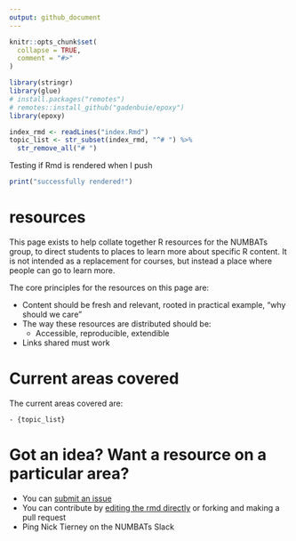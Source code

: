 ```yaml
---
output: github_document
---
```


<!-- README.md is generated from README.Rmd. Please edit that file -->

```r
knitr::opts_chunk$set(
  collapse = TRUE,
  comment = "#>"
)
```

```r
library(stringr)
library(glue)
# install.packages("remotes")
# remotes::install_github("gadenbuie/epoxy")
library(epoxy)
```

```r
index_rmd <- readLines("index.Rmd")
topic_list <- str_subset(index_rmd, "^# ") %>% 
  str_remove_all("# ")
```

Testing if Rmd is rendered when I push

```r
print("successfully rendered!")
```


# resources

<!-- badges: start -->
<!-- badges: end -->

This page exists to help collate together R resources for the NUMBATs group, to direct students to places to learn more about specific R content. It is not intended as a replacement for courses, but instead a place where people can go to learn more.

The core principles for the resources on this page are:

- Content should be fresh and relevant, rooted in practical example, "why should we care"
- The way these resources are distributed should be:
  - Accessible, reproducible, extendible
- Links shared must work

# Current areas covered

The current areas covered are:

```glue
- {topic_list}
```

# Got an idea? Want a resource on a particular area? 

- You can [submit an issue](https://github.com/numbats/resources/issues/new)
- You can contribute by [editing the rmd directly]() or forking and making a pull request
- Ping Nick Tierney on the NUMBATs Slack
